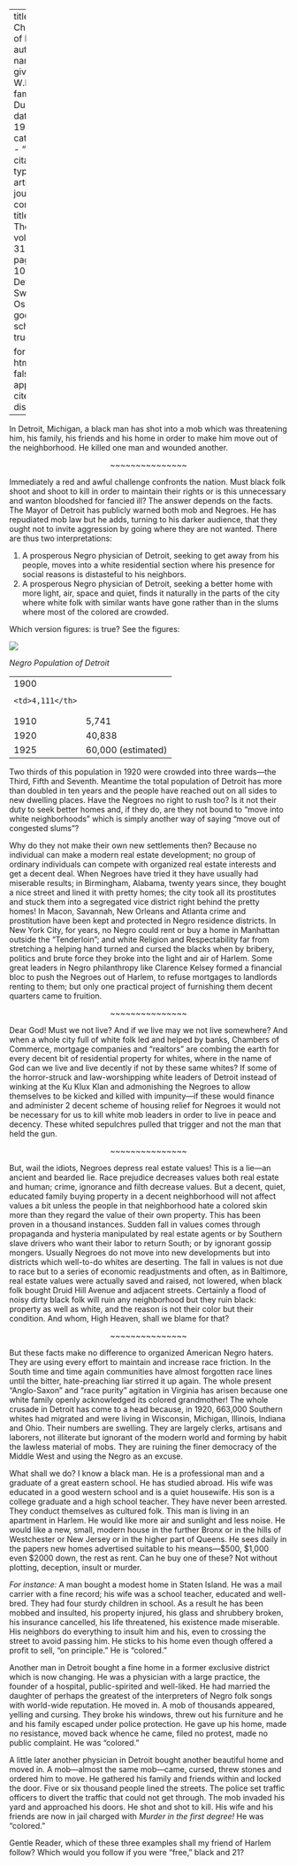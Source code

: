 
---
title: 'The Challenge of Detroit'
author:
  - name:
      given: W.E.B.
      family: Du Bois
date: May 1925
categories: 
  - ""
citation: 
  type: article-journal
  container-title: The Crisis
  volume: 31
  issue: 1
  page: 7-10
index:  Detroit | Sweet, Ossian
google-scholar: true

format:
  html:
    toc: false
    appendix-cite-as: display
---


In Detroit, Michigan, a black man has shot into a mob which was threatening him, his family, his friends and his home in order to make him move out of the neighborhood. He killed one man and wounded another.

<p style="text-align:center"> ~~~~~~~~~~~~~~~ </p>

Immediately a red and awful challenge confronts the nation. Must black folk shoot and shoot to kill in order to maintain their rights or is this unnecessary and wanton bloodshed for fancied ill? The answer depends on the facts. The Mayor of Detroit has publicly warned both mob and Negroes. He has repudiated mob law but he adds, turning to his darker audience, that they ought not to invite aggression by going where they are not wanted. There are thus two interpretations:

1. A prosperous Negro physician of Detroit, seeking to get away from his people, moves into a white residential section where his presence for social reasons is distasteful to his neighbors.
2. A prosperous Negro physician of Detroit, seeking a better home with more light, air, space and quiet, finds it naturally in the parts of the city where white folk with similar wants have gone rather than in the slums where most of the colored are crowded.

Which version figures: is true? See the figures:

![](../../../Images/detroit_pop.png)

*Negro Population of Detroit*    

<table class="dot-table">

  <tr>
    <td>1900</th>
    <td>4,111</th>
  </tr>
  <tr>
    <td>1910</td>
    <td>5,741</td>
  </tr>
  <tr>
    <td>1920</td>
    <td>40,838</td>
  </tr>
  <tr>
    <td>1925</td>
    <td>60,000 (estimated)</td>
  </tr>
</table> 

Two thirds of this population in 1920 were crowded into three wards---the Third, Fifth and Seventh. Meantime the total population of Detroit has more than doubled in ten years and the people have reached out on all sides to new dwelling places. Have the Negroes no right to rush too? Is it not their duty to seek better homes and, if they do, are they not bound to "move into white neighborhoods" which is simply another way of saying "move out of congested slums"?

Why do they not make their own new settlements then? Because no individual can make a modern real estate development; no group of ordinary individuals can compete with organized real estate interests and get a decent deal. When Negroes have tried it they have usually had miserable results; in Birmingham, Alabama, twenty years since, they bought a nice street and lined it with pretty homes; the city took all its prostitutes and stuck them into a segregated vice district right behind the pretty homes! In Macon, Savannah, New Orleans and Atlanta crime and prostitution have been kept and protected in Negro residence districts. In New York City, for years, no Negro could rent or buy a home in Manhattan outside the "Tenderloin"; and white Religion and Respectability far from stretching a helping hand turned and cursed the blacks when by bribery, politics and brute force they broke into the light and air of Harlem. Some great leaders in Negro philanthropy like Clarence Kelsey formed a financial bloc to push the Negroes out of Harlem, to refuse mortgages to landlords renting to them; but only one practical project of furnishing them decent quarters came to fruition.

<p style="text-align:center !important;"> ~~~~~~~~~~~~~~~  </p>

Dear God! Must we not live? And if we live may we not live somewhere? And when a whole city full of white folk led and helped by banks, Chambers of Commerce, mortgage companies and "realtors" are combing the earth for every decent bit of residential property for whites, where in the name of God can we live and live decently if not by these same whites? If some of the horror-struck and law-worshipping white leaders of Detroit instead of winking at the Ku Klux Klan and admonishing the Negroes to allow themselves to be kicked and killed with impunity---if these would finance and administer 2 decent scheme of housing relief for Negroes it would not be necessary for us to kill white mob leaders in order to live in peace and decency. These whited sepulchres pulled that trigger and not the man that held the gun.

<p style="text-align:center"> ~~~~~~~~~~~~~~~ </p>

But, wail the idiots, Negroes depress real estate values! This is a lie---an ancient and bearded lie. Race prejudice decreases values both real estate and human; crime, ignorance and filth decrease values. But a decent, quiet, educated family buying property in a decent neighborhood will not affect values a bit unless the people in that neighborhood hate a colored skin more than they regard the value of their own property. This has been proven in a thousand instances. Sudden fall in values comes through propaganda and hysteria manipulated by real estate agents or by Southern slave drivers who want their labor to return South; or by ignorant gossip mongers. Usually Negroes do not move into new developments but into districts which well-to-do whites are deserting. The fall in values is not due to race but to a series of economic readjustments and often, as in Baltimore, real estate values were actually saved and raised, not lowered, when black folk bought Druid Hill Avenue and adjacent streets. Certainly a flood of noisy dirty black folk will ruin any neighborhood but they ruin black: property as well as white, and the reason is not their color but their condition. And whom, High Heaven, shall we blame for that?

<p style="text-align:center"> ~~~~~~~~~~~~~~~ </p>

But these facts make no difference to organized American Negro haters. They are using every effort to maintain and increase race friction. In the South time and time again communities have almost forgotten race lines until the bitter, hate-preaching liar stirred it up again. The whole present "Anglo-Saxon" and "race purity" agitation in Virginia has arisen because one white family openly acknowledged its colored grandmother! The whole crusade in Detroit has come to a head because, in 1920, 663,000 Southern whites had migrated and were living in Wisconsin, Michigan, Illinois, Indiana and Ohio. Their numbers are swelling. They are largely clerks, artisans and laborers, not illiterate but ignorant of the modern world and forming by habit the lawless material of mobs. They are ruining the finer democracy of the Middle West and using the Negro as an excuse.

What shall we do? I know a black man. He is a professional man and a graduate of a great eastern school. He has studied abroad. His wife was educated in a good western school and is a quiet housewife. His son is a college graduate and a high school teacher. They have never been arrested. They conduct themselves as cultured folk. This man is living in an apartment in Harlem. He would like more air and sunlight and less noise. He would like a new, small, modern house in the further Bronx or in the hills of Westchester or New Jersey or in the higher part of Queens. He sees daily in the papers new homes advertised suitable to his means---$500, $1,000 even $2000 down, the rest as rent. Can he buy one of these? Not without plotting, deception, insult or murder.

*For instance:* A man bought a modest home in Staten Island. He was a mail carrier with a fine record; his wife was a school teacher, educated and well-bred. They had four sturdy children in school. As a result he has been mobbed and insulted, his property injured, his glass and shrubbery broken, his insurance cancelled, his life threatened, his existence made miserable.  His neighbors do everything to insult him and his, even to crossing the street to avoid passing him. He sticks to his home even though offered a profit to sell, "on principle." He is "colored."

Another man in Detroit bought a fine home in a former exclusive district which is now changing. He was a physician with a large practice, the founder of a hospital, public-spirited and well-liked. He had married the daughter of perhaps the greatest of the interpreters of Negro folk songs with world-wide reputation. He moved in. A mob of thousands appeared, yelling and cursing. They broke his windows, threw out his furniture and he and his family escaped under police protection. He gave up his home, made no resistance, moved back whence he came, filed no protest, made no public complaint. He was "colored."



A little later another physician in Detroit bought another beautiful home and moved in. A mob---almost the same mob---came, cursed, threw stones and ordered him to move. He gathered his family and friends within and locked the door. Five or six thousand people lined the streets. The police set traffic officers to divert the traffic that could not get through. The mob invaded his yard and approached his doors. He shot and shot to kill. His wife and his friends are now in jail charged with *Murder in the first degree!* He was "colored."

Gentle Reader, which of these three examples shall my friend of Harlem follow? Which would you follow if you were "free," black and 21?

